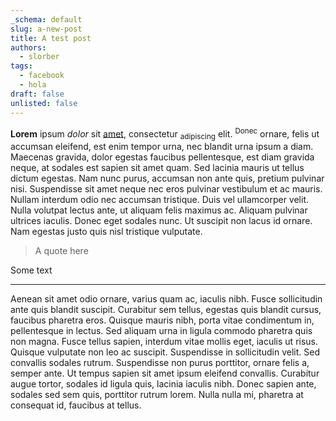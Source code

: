 ```yaml
---
_schema: default
slug: a-new-post
title: A test post
authors:
  - slorber
tags:
  - facebook
  - hola
draft: false
unlisted: false
---
```

**Lorem** ipsum *dolor* sit <u>amet</u>, consectetur <sub>adipiscing</sub> elit. <sup>Donec</sup> ornare, felis ut accumsan eleifend, est enim tempor urna, nec blandit urna ipsum a diam. Maecenas gravida, dolor egestas faucibus pellentesque, est diam gravida neque, at sodales est sapien sit amet quam. Sed lacinia mauris ut tellus dictum egestas. Nam nunc purus, accumsan non ante quis, pretium pulvinar nisi. Suspendisse sit amet neque nec eros pulvinar vestibulum et ac mauris. Nullam interdum odio nec accumsan tristique. Duis vel ullamcorper velit. Nulla volutpat lectus ante, ut aliquam felis maximus ac. Aliquam pulvinar ultrices iaculis. Donec eget sodales nunc. Ut suscipit non lacus id ornare. Nam egestas justo quis nisl tristique vulputate.

> A quote here

<AlertButton alert_text="An alert" color="#e95a5a">Some text</AlertButton>

---

Aenean sit amet odio ornare, varius quam ac, iaculis nibh. Fusce sollicitudin ante quis blandit suscipit. Curabitur sem tellus, egestas quis blandit cursus, faucibus pharetra eros. Quisque mauris nibh, porta vitae condimentum in, pellentesque in lectus. Sed aliquam urna in ligula commodo pharetra quis non magna. Fusce tellus sapien, interdum vitae mollis eget, iaculis ut risus. Quisque vulputate non leo ac suscipit. Suspendisse in sollicitudin velit. Sed convallis sodales rutrum. Suspendisse non purus porttitor, ornare felis a, semper ante. Ut tempus sapien sit amet ipsum eleifend convallis. Curabitur augue tortor, sodales id ligula quis, lacinia iaculis nibh. Donec sapien ante, sodales sed sem quis, porttitor rutrum lorem. Nulla nulla mi, pharetra at consequat id, faucibus at tellus.